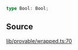 ```ts
type Bool: Bool;
```

## Source

[lib/provable/wrapped.ts:70](https://github.com/o1-labs/o1js/blob/main/src/lib/provable/wrapped.ts#L70)
